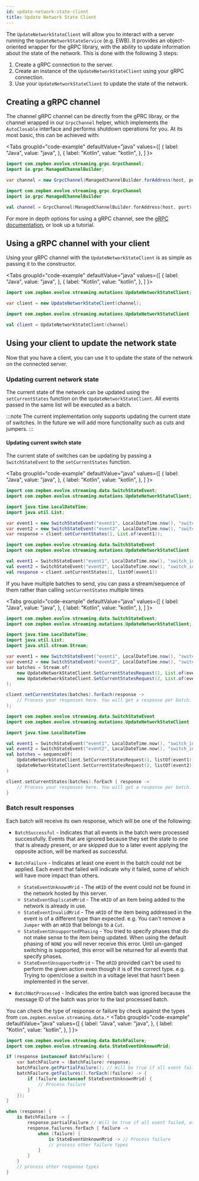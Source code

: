 ```yaml
---
id: update-network-state-client
title: Update Network State Client
---
```



The `UpdateNetworkStateClient` will allow you to interact with a server running the `UpdateNetworkStateService` (e.g. EWB). It provides an object-oriented
wrapper for the gRPC library, with the ability to update information about the state of the network. This is done with the following 3 steps:

1. Create a gRPC connection to the server.
1. Create an instance of the `UpdateNetworkStateClient` using your gRPC connection.
2. Use your `UpdateNetworkStateClient` to update the state of the network.

## Creating a gRPC channel

The channel gRPC channel can be directly from the gPRC libray, or the channel wrapped in our `GrpcChannel` helper, which implements the `AutoClosable` interface
and performs shutdown operations for you. At its most basic, this can be achieved with:

<Tabs
    groupId="code-example"
    defaultValue="java"
    values={[
        { label: "Java", value: "java", },
        { label: "Kotlin", value: "kotlin", },
    ]
}>
<TabItem value="java">

```java
import com.zepben.evolve.streaming.grpc.GrpcChannel;
import io.grpc.ManagedChannelBuilder;

var channel = new GrpcChannel(ManagedChannelBuilder.forAddress(host, port).usePlaintext().build());
```

</TabItem>
<TabItem  value="kotlin">

```kotlin
import com.zepben.evolve.streaming.grpc.GrpcChannel
import io.grpc.ManagedChannelBuilder

val channel = GrpcChannel(ManagedChannelBuilder.forAddress(host, port).usePlaintext().build())
```

</TabItem>
</Tabs>

For more in depth options for using a gRPC channel, see the [gRPC documentation](https://grpc.io/docs/languages/), or look up a tutorial.

## Using a gRPC channel with your client

Using your gRPC channel with the `UpdateNetworkStateClient` is as simple as passing it to the constructor.

<Tabs
    groupId="code-example"
    defaultValue="java"
    values={[
        { label: "Java", value: "java", },
        { label: "Kotlin", value: "kotlin", },
    ]
}>
<TabItem value="java">

```java
import com.zepben.evolve.streaming.mutations.UpdateNetworkStateClient;

var client = new UpdateNetworkStateClient(channel);
```

</TabItem>
<TabItem  value="kotlin">

```kotlin
import com.zepben.evolve.streaming.mutations.UpdateNetworkStateClient

val client = UpdateNetworkStateClient(channel)
```

</TabItem>
</Tabs>

## Using your client to update the network state

Now that you have a client, you can use it to update the state of the network on the connected server.

### Updating current network state

The current state of the network can be updated using the `setCurrentStates` function on the `UpdateNetworkStateClient`. All events passed in the same list will
be executed as a batch.

:::note
The current implementation only supports updating the current state of switches. In the future we will add more functionality such as cuts and jumpers.
:::

#### Updating current switch state

The current state of switches can be updating by passing a `SwitchStateEvent` to the `setCurrentStates` function.

<Tabs
    groupId="code-example"
    defaultValue="java"
    values={[
        { label: "Java", value: "java", },
        { label: "Kotlin", value: "kotlin", },
    ]
}>
<TabItem value="java">

```java
import com.zepben.evolve.streaming.data.SwitchStateEvent;
import com.zepben.evolve.streaming.mutations.UpdateNetworkStateClient;

import java.time.LocalDateTime;
import java.util.List;

var event1 = new SwitchStateEvent("event1", LocalDateTime.now(), "switch_id_1", SwitchAction.OPEN);
var event2 = new SwitchStateEvent("event2", LocalDateTime.now(), "switch_id_2", SwitchAction.CLOSE);
var response = client.setCurrentStates(1, List.of(event1));
```

</TabItem>
<TabItem  value="kotlin">

```kotlin
import com.zepben.evolve.streaming.data.SwitchStateEvent
import com.zepben.evolve.streaming.mutations.UpdateNetworkStateClient

val event1 = SwitchStateEvent("event1", LocalDateTime.now(), "switch_id_1", SwitchAction.OPEN)
val event2 = SwitchStateEvent("event2", LocalDateTime.now(), "switch_id_2", SwitchAction.CLOSE)
val response = client.setCurrentStates(1, listOf(event1))
```

</TabItem>
</Tabs>

If you have multiple batches to send, you can pass a stream/sequence of them rather than calling `setCurrentStates` multiple times

<Tabs
    groupId="code-example"
    defaultValue="java"
    values={[
        { label: "Java", value: "java", },
        { label: "Kotlin", value: "kotlin", },
    ]
}>
<TabItem value="java">

```java
import com.zepben.evolve.streaming.data.SwitchStateEvent;
import com.zepben.evolve.streaming.mutations.UpdateNetworkStateClient;

import java.time.LocalDateTime;
import java.util.List;
import java.util.stream.Stream;

var event1 = new SwitchStateEvent("event1", LocalDateTime.now(), "switch_id_1", SwitchAction.OPEN);
var event2 = new SwitchStateEvent("event2", LocalDateTime.now(), "switch_id_2", SwitchAction.CLOSE);
var batches = Stream.of(
    new UpdateNetworkStateClient.SetCurrentStatesRequest(1, List.of(event1)),
    new UpdateNetworkStateClient.SetCurrentStatesRequest(2, List.of(event2))
);

client.setCurrentStates(batches).forEach(response ->
    // Process your responses here. You will get a response per batch.
);
```

</TabItem>
<TabItem  value="kotlin">

```kotlin
import com.zepben.evolve.streaming.data.SwitchStateEvent
import com.zepben.evolve.streaming.mutations.UpdateNetworkStateClient

import java.time.LocalDateTime

val event1 = SwitchStateEvent("event1", LocalDateTime.now(), "switch_id_1", SwitchAction.OPEN)
val event2 = SwitchStateEvent("event2", LocalDateTime.now(), "switch_id_2", SwitchAction.CLOSE)
val batches = sequenceOf(
    UpdateNetworkStateClient.SetCurrentStatesRequest(1, listOf(event1)),
    UpdateNetworkStateClient.SetCurrentStatesRequest(2, listOf(event2))
)

client.setCurrentStates(batches).forEach { response ->
    // Process your responses here. You will get a response per batch.
}
```

</TabItem>
</Tabs>

### Batch result responses

Each batch will receive its own response, which will be one of the following:
* `BatchSuccessful` - Indicates that all events in the batch were processed successfully. Events that are ignored because they set the state to one that is
  already present, or are skipped due to a later event applying the opposite action, will be marked as successful.
* `BatchFailure` - Indicates at least one event in the batch could not be applied. Each event that failed will indicate why it failed, some of which will have
  more impact than others.
  * `StateEventUnknownMrid` - The `mRID` of the event could not be found in the network hosted by this server.
  * `StateEventDuplicateMrid` - The `mRID` of an item being added to the network is already in use.
  * `StateEventInvalidMrid` - The `mRID` of the item being addressed in the event is of a different type than expected. e.g. You can't remove a `Jumper` with an
    `mRID` that belongs to a `Cut`.
  * `StateEventUnsupportedPhasing` - You tried to specify phases that do not make sense to the item being updated. When using the default phasing of `NONE` you
    will never receive this error. Until un-ganged switching is supported, this error will be returned for all events that specify phases.
  * `StateEventUnsupportedMrid` - The `mRID` provided can't be used to perform the given action even though it is of the correct type. e.g. Trying to open/close
   a switch in a voltage level that hasn't been implemented in the server.

* `BatchNotProcessed` - Indicates the entire batch was ignored because the message ID of the batch was prior to the last processed batch.

You can check the type of response or failure by check against the types from `com.zepben.evolve.streaming.data.*`
<Tabs
    groupId="code-example"
    defaultValue="java"
    values={[
        { label: "Java", value: "java", },
        { label: "Kotlin", value: "kotlin", },
    ]
}>
<TabItem value="java">

```java
import com.zepben.evolve.streaming.data.BatchFailure;
import com.zepben.evolve.streaming.data.StateEventUnknownMrid;

if (response instanceof BatchFailure) {
    var batchFailure = (BatchFailure) response;
    batchFailure.getPartialFailure(); // Will be true if all event failed, otherwise false.
    batchFailure.getFailures().forEach((failure) -> {
        if (failure instanceof StateEventUnknownMrid) {
            // Process failure
        }
    });
}
```

</TabItem>
<TabItem  value="kotlin">

```kotlin
when (response) {
    is BatchFailure -> {
        response.partialFailure // Will be true if all event failed, otherwise false.
        response.failures.forEach { failure ->
            when (failure) {
                is StateEventUnknownMrid -> // Process failure
                // process other failure types
            }
        }
    }
    // process other response types
}
```

</TabItem>
</Tabs>
